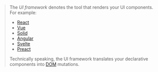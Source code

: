 
<Integration toolTypeName="UI framework" />

> The *UI framework* denotes the tool that renders your UI components. For example:
>  - [React](/react)
>  - [Vue](/vue)
>  - [Solid](/solid)
>  - [Angular](/angular)
>  - [Svelte](/svelte)
>  - [Preact](/preact)
>
> Technically speaking, the UI framework translates your declarative components into [DOM](https://developer.mozilla.org/en-US/docs/Web/API/Document_Object_Model/Introduction) mutations.

